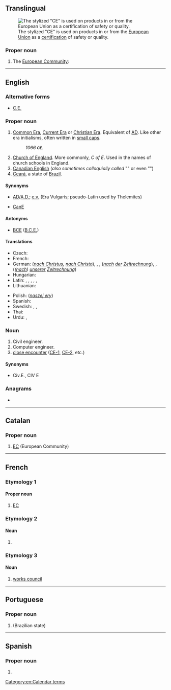 {{also|Appendix:Variations of "ce"}}
==Translingual==
[[File:Conformité_Européenne_(logo).svg|thumb|The stylized "CE" is used on products in or from the [[European Union]] as a [[certification]] of safety or quality.]]

===Proper noun===
{{mul-proper noun}}

# The [[European Community]]: {{abbreviation of|mul|Communauté Européenne|nocap=1}}

----

==English==

===Alternative forms===
* {{qualifier|time}} [[C.E.]]

===Proper noun===
{{head|en|proper noun}}

# [[Common Era]], [[Current Era]] or [[Christian Era]]. Equivalent of [[AD]]. Like other era initialisms, often written in [[small caps]].
#: ''1066 '''<small>CE</small>'''.''
# [[Church of England]]. More commonly, ''C of E''. Used in the names of church schools in England.
# [[Canadian English]] (''also sometimes colloquially called'' "{{l|en|Canadian}}" or even "{{l|en|Canajan}}")
# [[Ceará]], a state of [[Brazil]].

====Synonyms====
* {{sense|time}} [[AD]]/[[A.D.]]; [[e.v.]] (Era Vulgaris; pseudo-Latin used by Thelemites)
* {{sense|Canadian English}} [[CanE]]

====Antonyms====
* {{sense|time}} [[BCE]] ([[B.C.E.]])

====Translations====
{{trans-top|Common/Current/Christian Era}}
* Czech: {{t+|cs|n. l.}}
* French: {{t|fr|ÈC (ère commune)|f}}
* German: {{t+|de|n. Chr.}} (''[[nach Christus]], [[nach Christo]]''), {{t|de|n. Chr. Geb.}}, {{t|de|n. Chr. G.}} {{qualifier|nach Christi Geburt}}, {{t+check|de|n. d. Z.}} (''[[nach]] [[der]] [[Zeitrechnung]]''), {{t+|de|n. u. Z.}}, {{t+check|de|u. Z.}} (''([[nach]]) [[unserer]] [[Zeitrechnung]]'')
* Hungarian: {{t+|hu|i. sz.}}
* Latin: {{t+|la|p. Chr. n.}}, {{t+|la|p. Chr.}}, {{t|la|A. D.}}, {{t+|la|AD}}, {{t|la|aer. vulg.}}, {{t|la|aer. comm.}}
* Lithuanian: {{t|lt|m.e.}} {{qualifier|mūsų eros}}
{{trans-mid}}
* Polish: {{t+|pl|n.e.}} (''[[naszej ery]]'')
* Spanish: {{t|es|E.C.|f}} {{qualifier|Era Común}}
* Swedish: {{t+|sv|vt}} {{qualifier|vår tideräkning}}, {{t+|sv|v.t.}} {{qualifier|vår tideräkning}}, {{t+|sv|e.v.t.}} {{qualifier|enligt vår tideräkning}}
* Thai: {{t+|th|ค.ศ.}}
* Urdu: {{t+|ur|ء}}, {{t|ur|عیسوی}}
{{trans-bottom}}

===Noun===
{{en-noun}}

# Civil engineer.
# Computer engineer.
# [[close encounter]] ([[CE-1]], [[CE-2]], etc.)

====Synonyms====
* {{sense|civil engineer}} Civ.E., CIV E

===Anagrams===
* {{anagrams|en|a=ce|E.C.|EC|ec.}}

[[Category:en:Calendar terms]]

----

==Catalan==

===Proper noun===
{{ca-proper noun|f}}

# [[EC]] (European Community)

----

==French==

===Etymology 1===
{{abbreviation of|fr|Communauté Européenne||European Community}}

====Proper noun====
{{fr-proper noun|f}}

# [[EC]] {{gloss|European Community}}

===Etymology 2===
{{abbreviation of|fr|cours élémentaire}}

====Noun====
{{fr-noun|m|CE}}

# {{n-g|a part of the [[primary school]]}}

===Etymology 3===
{{abbreviation of|fr|comité d’entreprise}}

====Noun====
{{fr-noun|m|CE}}

# [[works council]]

----

==Portuguese==

===Proper noun===
{{pt-proper noun|m}}

# {{abbreviation of|pt|Ceará|nodot=1}} (Brazilian state)

----

==Spanish==

===Proper noun===
{{es-proper noun|f}}

# {{abbreviation of|es|Comisión Europea|t=European Commission}}
